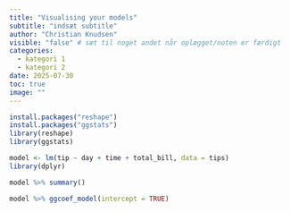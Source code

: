 ```yaml
---
title: "Visualising your models"
subtitle: "indsæt subtitle"
author: "Christian Knudsen"
visible: "false" # sæt til noget andet når oplægget/noten er færdigt
categories:
  - kategori 1
  - kategori 2
date: 2025-07-30
toc: true
image: ""
---
```


```r
install.packages("reshape")
install.packages("ggstats")
library(reshape)
library(ggstats)
```

```r
model <- lm(tip ~ day + time + total_bill, data = tips)
library(dplyr)
```


```r
model %>% summary()
```


```r
model %>% ggcoef_model(intercept = TRUE)

```

